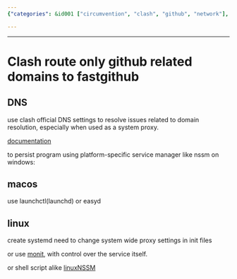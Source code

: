 ```yaml
---
{"categories": &id001 ["circumvention", "clash", "github", "network"], "category": "Clash, GitHub, Fastgithub, DNS settings, macOS, Linux, monit, shell scripts", "date": "2023-12-22 23:52:59", "description": "This article provides detailed instructions on how to route GitHub-related domains through Fastgithub using Clash and configuring DNS settings. It covers various system-specific methods, including launchctl for macOS and systemd for Linux, as well as alternative options like monit and shell scripts.", "tags": *id001, "title": "Clash route only github related domains to fastgithub"}

---
```


------

# Clash route only github related domains to fastgithub

## DNS

use clash official DNS settings to resolve issues related to domain resolution, especially when used as a system proxy.

[documentation](https://github.com/Dreamacro/clash/wiki/configuration#dns)

to persist program using platform-specific service manager like nssm on windows:

## macos

use launchctl(launchd) or easyd

## linux

create systemd
need to change system wide proxy settings in init files

or use [monit](https://mmonit.com/monit/documentation/monit.html), with control over the service itself.

or shell script alike [linuxNSSM](https://github.com/guolisongIsesol/linuxNssm)

